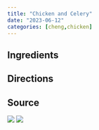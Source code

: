 ```yaml
---
title: "Chicken and Celery"
date: "2023-06-12"
categories: [cheng,chicken]
---
```


## Ingredients

## Directions

## Source

![](source.jpg)
![](source2.jpg)
